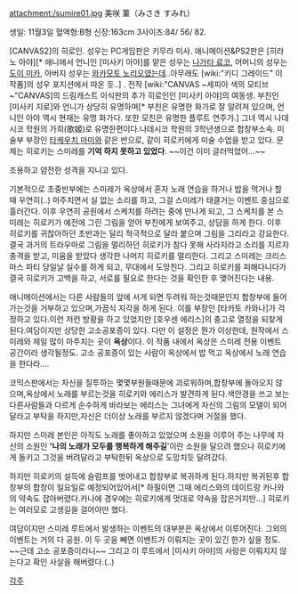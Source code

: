 attachment:/sumire01.jpg
美咲 菫（みさき すみれ） 

생일: 11월3일 
혈액형:B형
신장:163cm
3사이즈:84/ 56/ 82. 


[CANVAS2]의 히로인. 성우는 PC게임판은 키무라 미사. 애니메이션&PS2판은 [히라노 아야][* 애니에서 언니인 [미사키 아야]를 맡은 성우는 [[나가타 료코]], 어머니의 성우는 [[도이 미카]], 아버지 성우는 [[와카모토 노리오]]였는데..아무래도 [wiki:"키디 그레이드" 이 작품]의 성우 포지션에서 따온 듯..]
.
전작 [wiki:"CANVAS ~세피아 색의 모티브~"CANVAS]의 드림캐스트 이식판의 추가 히로인인 [미사키 아야]의 여동생. 부친인 [미사키 지로]와 언니가 상당히 유명하며[* 부친은 유명한 화가로 잘 알려져 있으며, 언니인 아야 역시 현재는 유명 화가다. 또한 모친은 유명한 플루트 연주가.] 그녀 역시 나데시코 학원의 가희(歌姬)로 유명한편이다.나데시코 학원의 3학년생으로 합창부소속. 미술부 부장인 [[타케우치 마미]]와 같은 반으로, 같이 히로키에게 미술 수업을 받고 있다. 문제는 히로키는 스미레를 '''기억 하지 못하고 있었다'''. ~~이건 이미 글러먹었어...~~

조용하고 얌전한 성격을 지니고 있다.

기본적으로 초중반부에는 스미레가 옥상에서 혼자 노래 연습을 하거나 밥을 먹거나 할 때 우연히(..) 마주치면서 실 없는 소리를 하고, 그걸 스미레가 태클거는 이벤트 중심으로 흘러간다. 이후 우연히 공원에서 스케치를 하려는 중에 만나게 되고, 그 스케치를 본 스미레는 히로키가 예전에 그린 그림을 얻어 부친에게 보여주고, 상담을 하게 한다. 이후 히로키를 귀찮아하던 초반과는 달리 적극적으로 달라 붙으며 그림을 그리라고 강요한다. 결국 과거의 트라우마로 그림을 멀리하던 히로키가 참다 못해 사라지라고 소리를 지르자 충격을 받고, 미움을 받았다 생각한 나머지 히로키를 멀리한다. 그리고 스미레는 크리스마스 파티 당일날 실수를 하게 되고, 무대에서 도망친다. 그리고 히로키를 피해다니다가 결국 히로키가 고백을 하고, 서로를 필요로 한다는 것을 확인한 후 맺어진다는 내용.

애니메이션에서는 다른 사람들의 앞에 서게 되면 두려워 하는것때문인지 합창부에 들어가는것을 거부하고 있으며,가끔식 지각을 하게 된다. 
이를 부장인 [타카토 카와나]가 걱정하고 있다.이런 저런 방황을 하고 있었지만 [호우센 에리스]의 충고로 열정을 되찾게 된다.여담이지만 상당한 고소공포증이 있다. 다만 이 설정은 뭔가 이상한데, 원작에서 스미레와 제일 많이 마주치는 곳이 '''옥상'''이다. 이 작품 내에서 옥상은 스미레 전용 이벤트 공간이라 생각될정도. 고소 공포증이 있는 사람이 옥상에서 밥 먹고 옥상에서 노래 연습을 한다라....

코믹스판에서는 자신을 질투하는 몇몇부원들때문에 괴로워하며,합창부에 돌아오지 않으며,옥상에서 노래를 부르는것을 히로키와 에리스가 발견하게 된다.색안경을 쓰고 보는 다른사람들과 다르게 순수하게 바라보는 에리스는 그녀에게 자신의 그림의 모델이 되어달라고 부탁을 하지만,자신은 더이상 노래를 부르지 않겠다며 거절을 했다.

하지만 스미레 본인은 아직도 노래를 좋아하고 있었으며 소원을 이루어 주는 나무에 자신의 소원인 ''''나의 노래가 모두를 행복하게 해주길''''이란 소원을 달으려 했으나 히로키에게 들키고 그것을 버려달라고 부탁한뒤 옥상으로 도망치듯 달려갔다.

하지만 히로키의 설득에 슬럼프를 벗어내고 합창부로 복귀하게 된다.하지만 복귀된후 합창부의 합창이 일요일로 예정되어있어서[* 하필이면 그때 에리스와의 데이트랑 카나와의 약속도 잡아버렸다.카나에 경우에는 히로키에게 멋대로 약속을 잡은거지만...] 히로키는 여러모로 고생길을 걸어야만 했다.


여담이지만 스미레 루트에서 발생하는 이벤트의 대부분은 옥상에서 이루어진다. 그외의 이벤트는 거의 다 공원. 이 두 곳을 빼면 이벤트가 이뤄지는 곳이 있긴 한가 싶을 정도. ~~근데 고소 공포증이라니~~ 그리고 이 루트에서 [미사키 아야]의 사랑은 이뤄지지 않는다고 확인 사살을 해버렸다.(..)

[[각주]]

